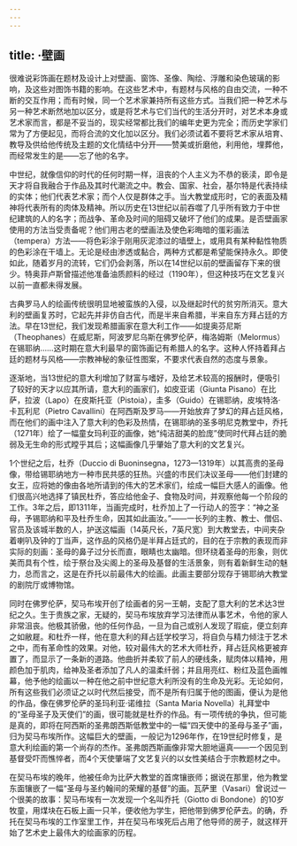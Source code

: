 ```yaml
---
---
---
```

title: ·壁画
---




很难说彩饰画在题材及设计上对壁画、窗饰、圣像、陶绘、浮雕和染色玻璃的影响，及这些对图饰书籍的影响。在这些艺术中，有题材与风格的自由交流，一种不断的交互作用；而有时候，同一个艺术家兼持所有这些方式。当我们把一种艺术与另一种艺术断然地加以区分，或是将艺术与它们当代的生活分开时，对艺术本身或艺术家而言，都是不妥当的，现实经常都比我们的编年史更为完全；而历史学家们常为了方便起见，而将合流的文化加以区分。我们必须试着不要将艺术家从培育、教导及供给他传统及主题的文化情结中分开——赞美或折磨他，利用他，埋葬他，而经常发生的是——忘了他的名字。

中世纪，就像信仰的时代的任何时期一样，沮丧的个人主义为不恭的亵渎，即令是天才将自我融合于作品及其时代潮流之中。教会、国家、社会，基尔特是代表持续的实体；他们代表艺术家；而个人仅是群体之手。当大教堂成形时，它的表面及精神将代表所有的肉体及精神。所以历史在13世纪以前吞噬了几乎所有致力于中世纪建筑的人的名字；而战争、革命及时间的阻碍又破坏了他们的成果。是否壁画家使用的方法当受责备呢？他们用古老的壁画法及使色彩晦暗的蛋彩画法（tempera）方法——将色彩涂于刚用灰泥漆过的墙壁上，或用具有某种黏性物质的色彩涂在干墙上。无论是经由渗透或黏合，两种方式都是希望能保持永久。即使如此，随着岁月的流转，它们仍会剥落，所以在14世纪以前的壁画留存下来的很少。特奥菲卢斯曾描述他准备油质颜料的经过（1190年），但这种技巧在文艺复兴以前一直都未得发展。

古典罗马人的绘画传统很明显地被蛮族的入侵，以及继起时代的贫穷所消灭。意大利的壁画复苏时，它起先并非仿自古代，而是半来自希腊，半来自东方拜占廷的方法。早在13世纪，我们发现希腊画家在意大利工作——如提奥芬尼斯（Theophanes）在威尼斯，阿波罗尼乌斯在佛罗伦萨，梅洛姆斯（Melormus）在锡耶纳……这时期在意大利最早的窗饰画记有希腊人的名字。这种人怀持着拜占廷的题材与风格——宗教神秘的象征性图案，不要求代表自然的态度与景象。

逐渐地，当13世纪的意大利增加了财富与嗜好，及给艺术较高的报酬时，便吸引了较好的天才以应其所请，意大利的画家们，如皮亚诺（Giunta Pisano）在比萨，拉波（Lapo）在皮斯托亚（Pistoia），圭多（Guido）在锡耶纳，皮埃特洛·卡瓦利尼（Pietro Cavallini）在阿西斯及罗马——开始放弃了梦幻的拜占廷风格，而在他们的画中注入了意大利的色彩及热情，在锡耶纳的圣多明尼克教堂中，乔托（1271年）绘了一幅童女玛利亚的画像，她“纯洁甜美的脸庞”使同时代拜占廷的脆弱及无生命的形式瞠乎其后；这幅画像几乎肇始了意大利的文艺复兴。

1个世纪之后，杜乔（Duccio di Buoninsegna，1273—1319年）以其高贵的圣母像，带给锡耶纳地方一种市民共感的狂热。兴盛的市民们决议圣母——他们封建的女王，应将她的像由各地所请到的伟大的艺术家们，绘成一幅巨大感人的画像。他们很高兴地选择了镇民杜乔，答应给他金子、食物及时间，并观察他每一个阶段的工作。3年之后，即1311年，当画完成时，杜乔加上了一行动人的签字：“神之圣母，予锡耶纳和平及杜乔生命，因其如此画汝。”——一长列的主教、教士、僧侣、官员及该城半数的人，护送这幅画（14英尺长，7英尺宽）到大教堂去，中间夹杂着喇叭及钟的丁当声，这作品的风格仍是半拜占廷式的，目的在于宗教的表现而非实际的刻画：圣母的鼻子过分长而直，眼睛也太幽暗。但环绕着圣母的形象，则优美而具有个性，绘于祭台及尖阁上的圣母及基督的生活景象，则有着新鲜生动的魅力，总而言之，这是在乔托以前最伟大的绘画。此画主要部分现存于锡耶纳大教堂的剧院厅或博物馆。

同时在佛罗伦萨，契马布埃开创了绘画者的另一王朝，支配了意大利的艺术达3世纪之久。生于贵族之家，无疑的，契马布埃放弃学习法律而从事艺术，令他的家人非常沮丧。他极其骄傲，他的任何作品，一旦为自己或别人发现了瑕疵，便立刻弃之如敝屣。和杜乔一样，他在意大利的拜占廷学校学习，将自负与精力倾注于艺术之中，而有革命性的效果。对他，较对最伟大的艺术大师杜乔，拜占廷风格更被弃置了，而显示了一条新的道路。他曲折并柔软了前人的硬线条，赋肉体以精神，用颜色加于肌肉，给神及圣者添加了凡人的温柔纤弱；并且用亮红、粉红及蓝色画帷幕，他予他的绘画以一种在他之前中世纪意大利所没有的生命及光彩。无论如何，所有这些我们必须证之以时代然后接受，而不是所有归属于他的图画，便认为是他的作品，像在佛罗伦萨的圣玛利亚·诺维拉（Santa Maria Novella）礼拜堂中的“圣母圣子及天使们”的画，很可能就是杜乔的作品。有一项传统的争执，但可能是真的，即将在阿西斯的圣弗朗西斯低教堂中的一幅“四天使中的圣母与圣子”画，归为契马布埃所作。这幅巨大的壁画，一般记为1296年作，在19世纪时修复，是意大利绘画的第一个尚存的杰作。圣弗朗西斯画像非常大胆地逼真——一个因见到基督受吓而憔悴者，而4个天使肇端了文艺复兴的以女性美结合于宗教题材之中。

在契马布埃的晚年，他被任命为比萨大教堂的首席镶嵌师；据说在那里，他为教堂东面镶嵌了一幅“圣母与圣约翰间的荣耀的基督”的画。瓦萨里（Vasari）曾说过一个很美的故事：契马布埃有一次发现一个名叫乔托（Giotto di Bondone）的10岁牧童，用煤块在石板上画一只羊，便收他为学生，把他带到佛罗伦萨去。的确，乔托在契马布埃的工作室里工作，并在契马布埃死后占用了他导师的房子，就这样开始了艺术史上最伟大的绘画家的历程。